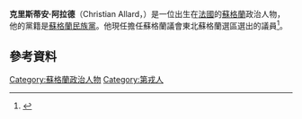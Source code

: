 '''克里斯蒂安·阿拉德'''（Christian Allard，{{bd|1964年|3月31日}}）是一位出生在[[法國|法國]]的[[蘇格蘭|蘇格蘭]]政治人物，他的黨籍是[[蘇格蘭民族黨|蘇格蘭民族黨]]。他現任擔任蘇格蘭議會東北蘇格蘭選區選出的議員<ref>{{cite web |url=http://www.bbc.co.uk/news/uk-scotland-scotland-politics-22538511 |title=BBC News - Newest MSP Christian Allard speaks in English and French at swearing in |publisher=Bbc.co.uk |date= |accessdate=2013-05-16 |archive-date=2019-04-26 |archive-url=https://web.archive.org/web/20190426041652/https://www.bbc.co.uk/news/uk-scotland-scotland-politics-22538511 |dead-url=no }}</ref>。
==參考資料==
{{Reflist}}
[[Category:蘇格蘭政治人物|Category:蘇格蘭政治人物]]
[[Category:第戎人|Category:第戎人]]
